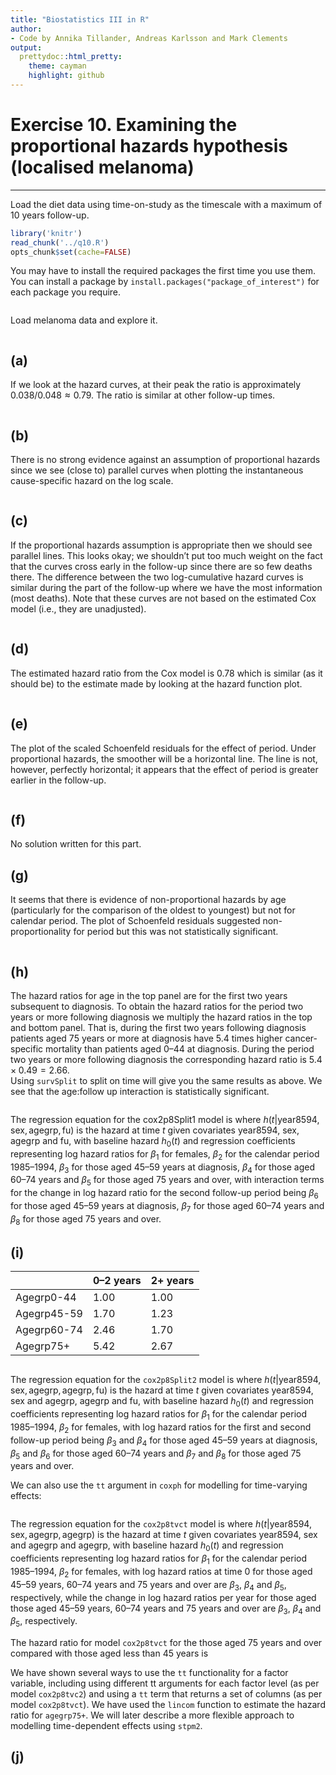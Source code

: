 ```yaml
---
title: "Biostatistics III in R"
author:
- Code by Annika Tillander, Andreas Karlsson and Mark Clements
output:
  prettydoc::html_pretty:
    theme: cayman
    highlight: github
---
```



# Exercise 10. Examining the proportional hazards hypothesis (localised melanoma) #

-----------

Load the diet data using time-on-study as the timescale with a maximum of 10 years follow-up.

```r
library('knitr')
read_chunk('../q10.R')
opts_chunk$set(cache=FALSE)
```

You may have to install the required packages the first time you use them. You can install a package by `install.packages("package_of_interest")` for each package you require.

```r
```
Load melanoma data and explore it.

```r
```

## (a) ## 

If we look at the hazard curves, at their peak the ratio is
approximately $0.038/0.048\approx0.79$. The ratio is similar at
other follow-up times.

```r
```

## (b) ## 
There is no strong evidence against an assumption of
proportional hazards since we see (close to) parallel curves
when plotting the instantaneous cause-specific hazard on the
log scale.

```r
```

## (c) ## 

If the proportional hazards assumption is appropriate then we
should see parallel lines. This looks
okay; we shouldn’t put too much weight on the fact that the
curves cross early in the follow-up since there are so few
deaths there. The difference between the two log-cumulative
hazard curves is similar during the part of the follow-up where
we have the most information (most deaths). Note that these
curves are not based on the estimated Cox model (i.e., they
are unadjusted).
		

```r
```

## (d) ## 
The estimated hazard ratio from the Cox model is $0.78$ which is
similar (as it should be) to the estimate made by looking at the
hazard function plot.

```r
```

## (e) ## 
The plot of the scaled
Schoenfeld residuals for the effect of period. Under
proportional hazards, the smoother will be a horizontal line.
The line is not, however, perfectly horizontal; it appears that
the effect of period is greater earlier in the follow-up.

```r
```


## (f) ## 
No solution written for this part.

## (g) ## 
It seems that there is evidence of non-proportional hazards by
age (particularly for the comparison of the oldest to youngest)
but not for calendar period. The plot of Schoenfeld residuals
suggested non-proportionality for period but this was not
statistically significant.

```r
```

## (h) ## 

The hazard ratios for age in the top panel are for the first two
years subsequent to diagnosis. To obtain the hazard ratios for
the period two years or more following diagnosis we multiply the
hazard ratios in the top and bottom panel. That is, during the
first two years following diagnosis patients aged 75 years or
more at diagnosis have 5.4 times higher cancer-specific
mortality than patients aged 0–44 at diagnosis. During the
period two years or more following diagnosis the corresponding
hazard ratio is $5.4 \times 0.49=2.66$.\
Using `survSplit` to split on time will give you the same results
as above. We see that the age:follow up interaction is
statistically significant.


```r
```


The regression equation for the cox2p8Split1 model is 
\begin{align*}
h(t|\text{year8594},\text{sex},\text{agegrp},\text{fu}) &= h_0(t) \exp(\beta_1 I(\text{sex}=\text{"Female"})+\beta_2 I(\text{year8594}=\text{"Diagnosed 85-94"})+\\
&\qquad\beta_3 I(\text{agegrp}=\text{"45-59"})+\beta_4 I(\text{agegrp}=\text{"60-74"})+\beta_5 I(\text{agegrp}=\text{"75+"}) + \\
&\qquad \beta_6 I(\text{agegrp}=\text{"45-59"} \&\ \text{fu}=2)+\beta_7 I(\text{agegrp}=\text{"60-74"}  \&\ \text{fu}=2)+\beta_8 I(\text{agegrp}=\text{"75+"} \&\ \text{fu}=2))
\end{align*}
where $h(t|\text{year8594},\text{sex},\text{agegrp},\text{fu})$ is the hazard at time $t$ given covariates $\text{year8594}$, $\text{sex}$, $\text{agegrp}$ and $\text{fu}$, with baseline hazard $h_0(t)$ and regression coefficients representing log hazard ratios for $\beta_1$ for females, $\beta_2$ for the calendar period 1985--1994, $\beta_3$ for those aged 45--59 years at diagnosis, $\beta_4$ for those aged 60--74 years and $\beta_5$ for those aged 75 years and over, with interaction terms for the change in log hazard ratio for the second follow-up period being $\beta_6$ for those aged 45--59 years at diagnosis, $\beta_7$ for those aged 60--74 years and $\beta_8$ for those aged 75 years and over.


## (i) ## 

              0–2 years   2+ years
------------- ----------- ----------
  Agegrp0-44     1.00        1.00
  Agegrp45-59    1.70        1.23
  Agegrp60-74    2.46        1.70 
  Agegrp75+      5.42        2.67


```r
```

The regression equation for the `cox2p8Split2` model is 
\begin{align*}
h(t|\text{year8594},\text{sex},\text{agegrp},\text{fu}) &= h_0(t) \exp(\beta_1 I(\text{sex}=\text{"Female"})+\beta_2 I(\text{year8594}=\text{"Diagnosed 85-94"})+\\
&\qquad\beta_3 I(\text{agegrp}=\text{"45-59"} \&\ \text{fu}=1)+\beta_4 I(\text{agegrp}=\text{"45-59"} \&\ \text{fu}=2)+\beta_5 I(\text{agegrp}=\text{"60-74"} \&\ \text{fu}=1) + \\
&\qquad \beta_6 I(\text{agegrp}=\text{"60-74"} \&\ \text{fu}=2)+\beta_7 I(\text{agegrp}=\text{"75+"}  \&\ \text{fu}=1)+\beta_8 I(\text{agegrp}=\text{"75+"} \&\ \text{fu}=2))
\end{align*}
where $h(t|\text{year8594},\text{sex},\text{agegrp},\text{agegrp},\text{fu})$ is the hazard at time $t$ given covariates $\text{year8594}$, $\text{sex}$ and $\text{agegrp}$, $\text{agegrp}$ and $\text{fu}$, with baseline hazard $h_0(t)$ and regression coefficients representing log hazard ratios for $\beta_1$ for the calendar period 1985--1994, $\beta_2$ for females, with log hazard ratios for the first and second follow-up period being $\beta_3$ and $\beta_4$ for those aged 45--59 years at diagnosis, $\beta_5$ and $\beta_6$ for those aged 60--74 years and $\beta_7$ and $\beta_8$ for those aged 75 years and over.

We can also use the `tt` argument in `coxph` for modelling for time-varying effects:

```r
```

The regression equation for the `cox2p8tvct` model is 
\begin{align*}
h(t|\text{year8594},\text{sex},\text{agegrp}) &= h_0(t) \exp(\beta_1 I(\text{sex}=\text{"Female"})+\beta_2 I(\text{year8594}=\text{"Diagnosed 85-94"})+\\
&\qquad\beta_3 I(\text{agegrp}=\text{"45-59"})+\beta_4 I(\text{agegrp}=\text{"60-64"}) + \beta_5 I(\text{agegrp}=\text{"75+"}) + \\
&\qquad \beta_6 I(\text{agegrp}=\text{"45-59"}) t +\beta_7 I(\text{agegrp}=\text{"60-74"})t + \beta_8 I(\text{agegrp}=\text{"75+"}) t)
\end{align*}
where $h(t|\text{year8594},\text{sex},\text{agegrp},\text{agegrp})$ is the hazard at time $t$ given covariates $\text{year8594}$, $\text{sex}$ and $\text{agegrp}$ and $\text{agegrp}$, with baseline hazard $h_0(t)$ and regression coefficients representing log hazard ratios for $\beta_1$ for the calendar period 1985--1994, $\beta_2$ for females, with log hazard ratios at time 0 for those aged 45--59 years, 60--74 years and 75 years and over are $\beta_3$, $\beta_4$ and $\beta_5$, respectively, while the change in log hazard ratios per year for those aged those aged 45--59 years, 60--74 years and 75 years and over are $\beta_3$, $\beta_4$ and $\beta_5$, respectively.

The hazard ratio for model `cox2p8tvct` for the those aged 75 years and over compared with those aged less than 45 years is 
\begin{align*}
\frac{h(t|\text{year8594},\text{sex},\text{agegrp}=\text{"75+"})}{h(t|\text{year8594},\text{sex},\text{agegrp}=\text{"0-44"})} &= 
\frac{h_0(t) \exp(\beta_1 I(\text{sex}=\text{"Female"})+\beta_2 I(\text{year8594}=\text{"Diagnosed 85-94"})+ \beta_5 + \beta_8 t)}{h_0(t)\exp(\beta_1 I(\text{sex}=\text{"Female"})+\beta_2 I(\text{year8594}=\text{"Diagnosed 85-94"}))} \\
&= \exp(\beta_5 + \beta_8 t)
\end{align*}

We have shown several ways to use the `tt` functionality for a factor variable, including using different tt arguments for each factor level (as per model `cox2p8tvc2`) and using a `tt` term that returns a set of columns (as per model `cox2p8tvct`). We have used the `lincom` function to estimate the hazard ratio for `agegrp75+`. We will later describe a more flexible approach to modelling time-dependent effects using `stpm2`.

## (j) ## 

```r
```

